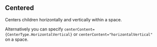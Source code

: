 

<CommonHeader />

<Meta of={CenteredStories} />

## Centered

Centers children horizontally and vertically within a space.

Alternatively you can specify `centerContent={CenterType.HorizontalVertical}` or `centerContent="horizontalVertical"`
on a space.

<Canvas of={CenteredStories.Default} />

